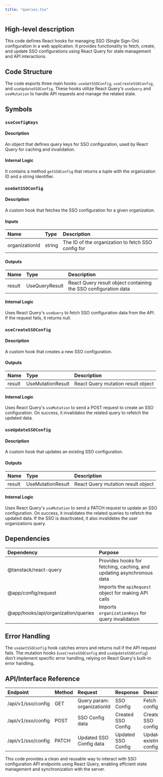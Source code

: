 ```yaml
---
title: "queries.tsx"
---
```


## High-level description
This code defines React hooks for managing SSO (Single Sign-On) configuration in a web application. It provides functionality to fetch, create, and update SSO configurations using React Query for state management and API interactions.

## Code Structure
The code exports three main hooks: `useGetSSOConfig`, `useCreateSSOConfig`, and `useUpdateSSOConfig`. These hooks utilize React Query's `useQuery` and `useMutation` to handle API requests and manage the related state.

## Symbols

### `ssoConfigKeys`
#### Description
An object that defines query keys for SSO configuration, used by React Query for caching and invalidation.

#### Internal Logic
It contains a method `getSSOConfig` that returns a tuple with the organization ID and a string identifier.

### `useGetSSOConfig`
#### Description
A custom hook that fetches the SSO configuration for a given organization.

#### Inputs
| Name | Type | Description |
|:-----|:-----|:------------|
| organizationId | string | The ID of the organization to fetch SSO config for |

#### Outputs
| Name | Type | Description |
|:-----|:-----|:------------|
| result | UseQueryResult | React Query result object containing the SSO configuration data |

#### Internal Logic
Uses React Query's `useQuery` to fetch SSO configuration data from the API. If the request fails, it returns null.

### `useCreateSSOConfig`
#### Description
A custom hook that creates a new SSO configuration.

#### Outputs
| Name | Type | Description |
|:-----|:-----|:------------|
| result | UseMutationResult | React Query mutation result object |

#### Internal Logic
Uses React Query's `useMutation` to send a POST request to create an SSO configuration. On success, it invalidates the related query to refetch the updated data.

### `useUpdateSSOConfig`
#### Description
A custom hook that updates an existing SSO configuration.

#### Outputs
| Name | Type | Description |
|:-----|:-----|:------------|
| result | UseMutationResult | React Query mutation result object |

#### Internal Logic
Uses React Query's `useMutation` to send a PATCH request to update an SSO configuration. On success, it invalidates the related queries to refetch the updated data. If the SSO is deactivated, it also invalidates the user organizations query.

## Dependencies
| Dependency | Purpose |
|:-----------|:--------|
| @tanstack/react-query | Provides hooks for fetching, caching, and updating asynchronous data |
| @app/config/request | Imports the `apiRequest` object for making API calls |
| @app/hooks/api/organization/queries | Imports `organizationKeys` for query invalidation |

## Error Handling
The `useGetSSOConfig` hook catches errors and returns null if the API request fails. The mutation hooks (`useCreateSSOConfig` and `useUpdateSSOConfig`) don't implement specific error handling, relying on React Query's built-in error handling.

## API/Interface Reference
| Endpoint | Method | Request | Response | Description |
|:---------|:-------|:--------|:---------|:------------|
| /api/v1/sso/config | GET | Query param: organizationId | SSO Config | Fetch SSO configuration |
| /api/v1/sso/config | POST | SSO Config data | Created SSO Config | Create new SSO configuration |
| /api/v1/sso/config | PATCH | Updated SSO Config data | Updated SSO Config | Update existing SSO configuration |

This code provides a clean and reusable way to interact with SSO configuration API endpoints using React Query, enabling efficient state management and synchronization with the server.